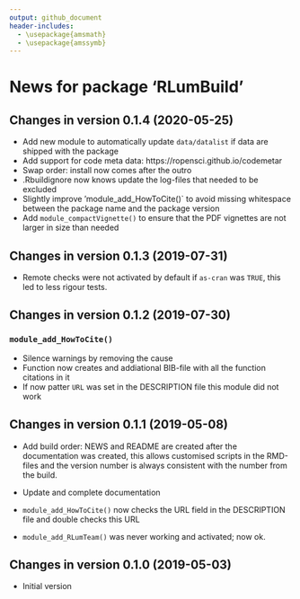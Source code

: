 ```yaml
---
output: github_document
header-includes:
  - \usepackage{amsmath}
  - \usepackage{amssymb}
---
```

  <!-- NEWS.md was auto-generated by NEWS.Rmd. Please DO NOT edit by hand!-->

# News for package 'RLumBuild'

## Changes in version 0.1.4 (2020-05-25)

* Add new module to automatically update `data/datalist` if data are shipped with the package
* Add support for code meta data: https://ropensci.github.io/codemetar
* Swap order: install now comes after the outro
* .Rbuildignore now knows update the log-files that needed to be excluded
* Slightly improve 'module_add_HowToCite()` to avoid missing whitespace between the package name and the package version
* Add `module_compactVignette()` to ensure that the PDF vignettes are not larger in size than needed

## Changes in version 0.1.3 (2019-07-31)

* Remote checks were not activated by default if `as-cran` was `TRUE`, this 
led to less rigour tests. 

## Changes in version 0.1.2 (2019-07-30)

### `module_add_HowToCite()`

* Silence warnings by removing the cause
* Function now creates and addiational BIB-file with all the function citations in it
* If now patter `URL` was set in the DESCRIPTION file this module did not work

## Changes in version 0.1.1 (2019-05-08)

* Add build order: NEWS and README are created after the documentation was 
created, this allows customised scripts in the RMD-files and the version number
is always consistent with the number from the build.

* Update and complete documentation

* `module_add_HowToCite()` now checks the URL field in the DESCRIPTION file and double
checks this URL

* `module_add_RLumTeam()` was never working and activated; now ok.


## Changes in version 0.1.0 (2019-05-03)

* Initial version

